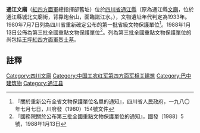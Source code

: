 {{msg:四川省文物保護單位
|名稱 = 紅四方面軍總指揮部舊址
|編號 = 9
|圖片 = 
|級別 = S1
|分類 = 
|時代 = 1933年
|地点 = [[四川省|四川省]][[通江縣|通江縣]]
|坐標 =
|登錄 = 1980年7月7日
}}
{{msg:四川省文物保護單位
|名稱 = 紅四方面軍總指揮部舊址
|編號 = 33
|圖片 = 
|級別 = 103
|分類 = 
|時代 = 1932-1935年
|地点 = [[四川省|四川省]][[通江縣|通江縣]]
|坐標 =
|登錄 = 1988年1月13日
}}
'''通江文廟'''（[[紅四方面軍|紅四方面軍]]總指揮部舊址）位於[[四川省|四川省]][[通江縣|通江縣]]（原為通江縣[[文廟|文廟]]，位於通江縣城北文廟街，背靠炮台山，面臨諾江水。），文物遺址年代判定為1933年。1980年7月7日列為四川省重新確定公布的第一批省級文物保護單位<ref>『關於重新公布全省文物保護單位名單的通知』，四川省人民政府，一九八〇年七月七日，川府發（1980）154號文件</ref>。1988年1月13日公佈為第三批全國重點文物保護單位<ref>『國務院關於公布第三批全國重點文物保護單位的通知』，國發〔1988〕5號，1988年1月13日</ref>。列為第三批全國重點文物保護單位的尚包括[[王坪紅四方面軍烈士墓|王坪紅四方面軍烈士墓]]。

==註釋==
{{reflist}}

{{文物保護單位小作品}}

[[Category:四川文廟|Category:四川文廟]]
[[Category:中国工农红军第四方面军相关建筑|Category:中国工农红军第四方面军相关建筑]]
[[Category:巴中建筑物|Category:巴中建筑物]]
[[Category:通江县|Category:通江县]]